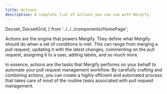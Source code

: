 ```yaml
---
title: Actions
description: A complete list of actions you can use with Mergify.
---
```


  Docset,
  DocsetGrid,
} from '../../../components/HomePage';

Actions are the engine that powers Mergify. They define what Mergify should do
when a set of conditions is met. This can range from merging a pull request,
updating it with the latest changes, commenting on the pull request, assigning
it to a user, adding labels, and so much more.

In essence, actions are the tasks that Mergify performs on your behalf to
automate your pull request management workflow. By carefully crafting and
combining actions, you can create a highly efficient and automated process
that takes care of most of the routine tasks associated with pull request
management.

<DocsetGrid>
  <Docset
    title="Assign"
    description="Assign a pull request to a user."
    paths="assign"
  />
  <Docset
    title="Backport"
    description="Copy a pull request to another branch once it is merged."
    paths="backport"
  />
  <Docset
    title="Close"
    description="Close a pull request."
    paths="close"
  />
  <Docset
    title="Copy"
    description="Copy a pull request."
    paths="copy"
  />
  <Docset
    title="Comment"
    description="Comment a pull request."
    paths="comment"
  />
  <Docset
    title="Delete Head Branch"
    description="Delete pull request head branch."
    paths="delete_head_branch"
  />
  <Docset
    title="Dismiss Reviews"
    description="Dismiss previous reviews on a pull request."
    paths="dismiss_reviews"
  />
  <Docset
    title="Edit"
    description="Edit pull request body, title or draft state."
    paths="edit"
  />
  <Docset
    title="GitHub Actions"
    description="Dispatch an existing GitHub workflow in the repository."
    paths="github_actions"
  />
  <Docset
    title="Label"
    description="Add, remove or toggle label on a pull request."
    paths="label"
  />
  <Docset
    title="Merge"
    description="Automate the merging of your pull requests."
    paths="merge"
  />
  <Docset
    title="Post Check"
    description="Create a check-run on a pull request."
    paths="post_check"
  />
  <Docset
    title="Rebase"
    description="Rebase the pull request on top of its base branch."
    paths="rebase"
  />
  <Docset
    title="Request Reviews"
    description="Request reviews from specific users or teams."
    paths="request_reviews"
  />
  <Docset
    title="Review"
    description="Automate reviews for your pull requests with customizable comments and review types."
    paths="review"
  />
  <Docset
    title="Update"
    description="Update the pull request branch with its base branch."
    paths="update"
  />
  <Docset
    title="Squash"
    description="Squash commits in the pull request."
    paths="squash"
  />
</DocsetGrid>
